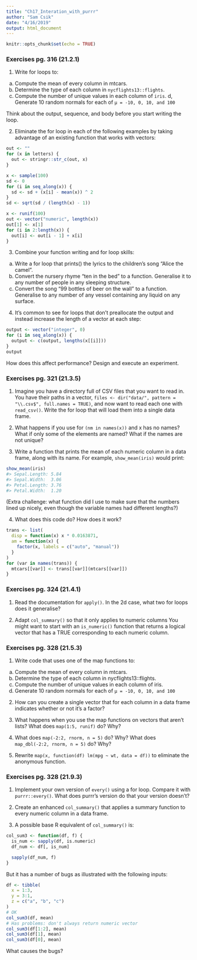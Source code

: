```yaml
---
title: "Ch17_Interation_with_purrr"
author: "Sam Csik"
date: "4/16/2019"
output: html_document
---
```


```r
knitr::opts_chunk$set(echo = TRUE)
```

### Exercises pg. 316  (21.2.1)

1. Write for loops to:

  a. Compute the mean of every column in mtcars.
  b. Determine the type of each column in `nycflights13::flights`.
  c. Compute the number of unique values in each column of `iris`.
  d, Generate 10 random normals for each of `μ = -10, 0, 10, and 100`

Think about the output, sequence, and body before you start writing the loop.

2. Eliminate the for loop in each of the following examples by taking advantage of an existing function that works with vectors:
```r
out <- ""
for (x in letters) {
  out <- stringr::str_c(out, x)
}

x <- sample(100)
sd <- 0
for (i in seq_along(x)) {
  sd <- sd + (x[i] - mean(x)) ^ 2
}
sd <- sqrt(sd / (length(x) - 1))

x <- runif(100)
out <- vector("numeric", length(x))
out[1] <- x[1]
for (i in 2:length(x)) {
  out[i] <- out[i - 1] + x[i]
}
```

3. Combine your function writing and for loop skills:

  a. Write a for loop that prints() the lyrics to the children’s song “Alice the camel”.
  b. Convert the nursery rhyme “ten in the bed” to a function. Generalise it to any number of people in any sleeping structure.
  c. Convert the song “99 bottles of beer on the wall” to a function. Generalise to any number of any vessel containing any liquid on any surface.

4. It’s common to see for loops that don’t preallocate the output and instead increase the length of a vector at each step:
```r
output <- vector("integer", 0)
for (i in seq_along(x)) {
  output <- c(output, lengths(x[[i]]))
}
output
```
How does this affect performance? Design and execute an experiment.

### Exercises pg. 321 (21.3.5)

1. Imagine you have a directory full of CSV files that you want to read in. You have their paths in a vector, `files <- dir("data/", pattern = "\\.csv$", full.names = TRUE)`, and now want to read each one with `read_csv()`. Write the for loop that will load them into a single data frame.

2. What happens if you use for `(nm in names(x))` and x has no names? What if only some of the elements are named? What if the names are not unique?

3. Write a function that prints the mean of each numeric column in a data frame, along with its name. For example,   `show_mean(iris)` would print:
```r
show_mean(iris)
#> Sepal.Length: 5.84
#> Sepal.Width:  3.06
#> Petal.Length: 3.76
#> Petal.Width:  1.20
```
(Extra challenge: what function did I use to make sure that the numbers lined up nicely, even though the variable names had different lengths?)

4. What does this code do? How does it work?
```r
trans <- list( 
  disp = function(x) x * 0.0163871,
  am = function(x) {
    factor(x, labels = c("auto", "manual"))
  }
)
for (var in names(trans)) {
  mtcars[[var]] <- trans[[var]](mtcars[[var]])
}
```

### Exercises pg. 324 (21.4.1)

1. Read the documentation for `apply()`. In the 2d case, what two for loops does it generalise?

2. Adapt `col_summary()` so that it only applies to numeric columns You might want to start with an `is_numeric()` function that returns a logical vector that has a TRUE corresponding to each numeric column.

### Exercises pg. 328 (21.5.3)

1. Write code that uses one of the map functions to:

  a. Compute the mean of every column in mtcars.
  b. Determine the type of each column in nycflights13::flights.
  c. Compute the number of unique values in each column of iris.
  d. Generate 10 random normals for each of `μ = -10, 0, 10, and 100`

2. How can you create a single vector that for each column in a data frame indicates whether or not it’s a factor?

3. What happens when you use the map functions on vectors that aren’t lists? What does `map(1:5, runif)` do? Why?

4. What does `map(-2:2, rnorm, n = 5)` do? Why? What does `map_dbl(-2:2, rnorm, n = 5)` do? Why?

5. Rewrite `map(x, function(df) lm(mpg ~ wt, data = df))` to eliminate the anonymous function.

### Exercises pg. 328 (21.9.3)

1. Implement your own version of `every()` using a for loop. Compare it with `purrr::every()`. What does purrr’s version do that your version doesn’t?

2. Create an enhanced `col_summary()` that applies a summary function to every numeric column in a data frame.

3. A possible base R equivalent of `col_summary()` is:
```r
col_sum3 <- function(df, f) {
  is_num <- sapply(df, is.numeric)
  df_num <- df[, is_num]

  sapply(df_num, f)
}
```

But it has a number of bugs as illustrated with the following inputs:
```r
df <- tibble(
  x = 1:3, 
  y = 3:1,
  z = c("a", "b", "c")
)
# OK
col_sum3(df, mean)
# Has problems: don't always return numeric vector
col_sum3(df[1:2], mean)
col_sum3(df[1], mean)
col_sum3(df[0], mean)
```
What causes the bugs?